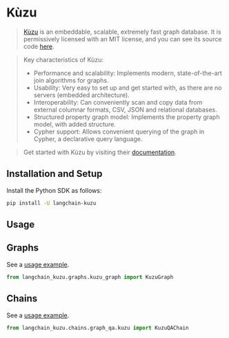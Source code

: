 # Kùzu

> [Kùzu](https://kuzudb.com/) is an embeddable, scalable, extremely fast graph database.
> It is permissively licensed with an MIT license, and you can see its source code [here](https://github.com/kuzudb/kuzu).

> Key characteristics of Kùzu:
>- Performance and scalability: Implements modern, state-of-the-art join algorithms for graphs.
>- Usability: Very easy to set up and get started with, as there are no servers (embedded architecture).
>- Interoperability: Can conveniently scan and copy data from external columnar formats, CSV, JSON and relational databases.
>- Structured property graph model: Implements the property graph model, with added structure.
>- Cypher support: Allows convenient querying of the graph in Cypher, a declarative query language.

> Get started with Kùzu by visiting their [documentation](https://docs.kuzudb.com/).


## Installation and Setup

Install the Python SDK as follows:

```bash
pip install -U langchain-kuzu
```

## Usage

## Graphs

See a [usage example](/docs/integrations/graphs/kuzu).

```python
from langchain_kuzu.graphs.kuzu_graph import KuzuGraph
```

## Chains

See a [usage example](/docs/integrations/graphs/kuzu).

```python
from langchain_kuzu.chains.graph_qa.kuzu import KuzuQAChain
```
